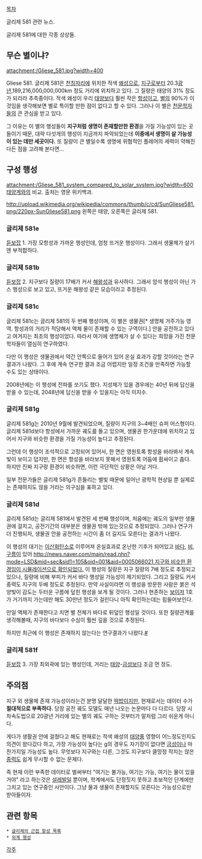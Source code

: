 [[목차]]

{{{#!html
<iframe width="560" height="420" src="//www.youtube.com/embed/6F3MHua5IHk?rel=0" frameborder="0" allowfullscreen></iframe>
}}}

{{{#!html
<iframe width="560" height="420" src="//www.youtube.com/embed/nj6ABUFUu_I?rel=0" frameborder="0" allowfullscreen></iframe>
}}}
글리제 581 관련 뉴스.

{{{#!html
<iframe width="560" height="420" src="//www.youtube.com/embed/oh3GcUm3PwQ?rel=0" frameborder="0" allowfullscreen></iframe>
}}}
글리제 581에 대한 각종 상상들.

== 무슨 별이냐? ==
attachment:/Gliese_581.jpg?width=400

Gliese 581. 글리제 581은 [[천칭자리]]에 위치한 적색 [[왜성]]으로, [[지구]]로부터 20.3[[광년]],189,216,000,000,000km 정도 거리에 위치하고 있다. 그 질량은 태양의 31% 정도가 되리라 추측중이다. 적색 왜성이 우리 [[태양]]보다 훨씬 작은 [[항성]]이고, [[별]]의 90%가 이것임을 생각해보면 별로 특이할 만한 점이 없다고 할 수 있다. 그러나 이 별은 [[천문학]]자들의 큰 관심을 받고 있다.

그 이유는 이 별의 행성들이 '''지구처럼 생명이 존재할만한 환경'''을 가질 가능성이 있는 곳들이기 때문, 대략 다섯개의 행성이 지금까지 파악되었는데 '''이중에서 생명이 살 가능성이 있는 데만 세곳이다.''' 또 질량이 큰 별일수록 생명에 위협적인 플레어의 세력이 약해진다든 점을 고려해 본다면...

== 구성 행성 ==
attachment:/Gliese_581_system_compared_to_solar_system.jpg?width=600
[[태양계]]와의 비교. 출처는 영문 위키백과.

http://upload.wikimedia.org/wikipedia/commons/thumb/c/cd/SunGliese581.png/220px-SunGliese581.png
왼쪽은 태양, 오른쪽은 글리제 581.

=== 글리제 581e ===
[[듣보잡]] 1. 가장 모항성과 가까운 행성인데, 엄청 뜨거운 행성이다. 그래서 생물체가 살기엔 부적합하다.

=== 글리제 581b ===
[[듣보잡]] 2. 지구보다 질량이 17배가 커서 [[해왕성]]과 유사하다. 그래서 암석 행성이 아닌 가스 행성으로 보고 있고, 뜨거운 해왕성 같은 모습이라고 추정된다.

=== 글리제 581c ===
글리제 581c는 글리제 581의 두 번째 행성이며, 이 별은 생물권[* 생명체 거주가능 영역. 항성과의 거리가 적당해서 액체 물이 존재할 수 있는 구역이다.] 안을 공전하고 있다고 여겨지는 최초의 행성이었다. 따라서 여기에 생명체가 살 수 있다는 희망을 가진 천문학자들이 열심히 연구하였다.

다만 이 행성은 생물권에서 약간 안쪽으로 들어가 있어 온실 효과가 강할 것이라는 연구 결과가 나왔다. 그 후에 계속 연구한 결과 조금 어렵지만 일정 조건을 만족하면 가능할 수도 있는 상태이다.

2008년에는 이 행성에 전파를 쏘기도 했다. 지성체가 있을 경우에는 40년 뒤에 답신을 받을 수 있는데, 2048년에 답신을 받을 수 있을지는 아직 미지수.

=== 글리제 581g ===
글리제 581g는 2010년 9월에 발견되었으며, 질량이 지구의 3~4배인 슈퍼 어스형이다. 글리제 581d보다 항성에서 가까운 궤도를 돌고 있으며, 생물권 한가운데에 위치하고 있어서 지구와 비슷한 환경을 가질 가능성이 높다고 추정된다. 

그런데 이 행성이 조석적으로 고정되어 있어서, 한 면은 영원토록 항성을 바라봐서 계속 빛이 보이고 덥지만, 한 면은 항성을 바라보지 못해서 영원토록 어둠에 휩싸이고 춥다. 하지만 진짜 지구랑 환경이 비슷하면, 이런 극단적인 상황은 아닐 거다.

일부 전문가들은 글리제 581g가 흔들리는 별빛 때문에 일어난 광학적 현상일 뿐 실제로는 존재하지도 않을 거라는 의구심을 표하고 있다.

=== 글리제 581d ===
글리제 581d는 글리제 581에서 발견된 세 번째 행성이며, 처음에는 궤도의 일부만 생물권에 걸치고, 공전기간의 대부분은 생물권 밖에 있는것으로 추정되었다. 그러나 연구가 더 진행되자, 생물권 안을 공전하는 시간이 좀 더 길지도 모른다는 결과가 나왔다.
 
이 행성의 대기는 [[이산화탄소]]로 이루어져 온실효과로 온난한 기후가 되어있고 [[바다]], [[비]], [[구름]]이 있어 [[http://news.naver.com/main/read.nhn?mode=LSD&mid=sec&sid1=105&oid=001&aid=0005066021 지구와 비슷한 환경임이 시뮬레이션으로 확인되었다.]] 이 행성의 질량은 지구 질량의 7배 정도로 추정되고 있으나, 질량에 비해 부피가 커서 바다 행성일 가능성이 제기되었다. 그리고 질량도 커서 중력도 지구의 두배 정도로 추정된다. 만약 사실이라면 이 행성을 방문한 사람은 붉은 석양빛이 감도는 두터운 구름에 덮힌 행성을 보게 될 것이다. 그러나 현존하는 [[보이저]] 1호가 거기까지 가는데만 해도 30만년 정도가 걸린다니 아직 확인하는데는 힘들어보인다. 

만일 액체가 존재한다고 치면 별 전체가 바다로 뒤덮인 행성일 것이다. 또한 질량관계를 생각해볼때, 지구의 바다보다 수심이 훨씬 깊을 것으로 추정된다.

하지만 최근에 이 행성은 존재하지 않는다는 연구결과가 나왔다.[http://nownews.seoul.co.kr/news/newsView.php?id=20140706601005 #]
=== 글리제 581f ===
[[듣보잡]] 3. 가장 최외곽에 있는 행성인데, 거리는 [[태양]]-[[금성]]보다 조금 먼 정도.

== 주의점 ==
지구 외 생물체 존재 가능성이라는건 분명 달달한 [[떡밥]]이지만, 현재로서는 데이터 수가 '''절대적으로 부족하다.''' 당장 공전 궤도 모델도 매년 나오는 논문마다 다 다르다. 당장 시차속도법으로 20광년 거리에 있는 별의 궤도 구하는 것부터가 말처럼 그리 쉬운게 아니다.

게다가 생활권 안에 걸쳤다고 해도 현재로는 적색 왜성의 [[태양풍]] 영향이 어느정도인지도 의견이 왔다갔다 하고, 가장 가능성이 높다는 g의 경우도 자기장이 없다면 [[금성]]이나 마찬가지일 가능성도 높다. 무엇보다 지구와는 다른, 그것도 지구보다 클망정 작지는 않은 [[중력]]도 쉽게 무시할 수 없는 문제다.

즉 현재 이런 부족한 데이터로 벌써부터 "여기는 불가능, 여기는 가능, 여기는 물이 있을거야" 라고 하는것은 [[설레발]]일 뿐이며, 학계에서도 단정짓지 못하고 초보적인 단계에만 그치고 있는 연구중인 사안이다. 그냥 물과 생물이 존재할지도 모른다는 가능성으로만 받아들이자.

== 관련 항목 ==
 * [[글리제의 근접 항성 목록]]
 * [[외계 행성]]

[[각주]]
